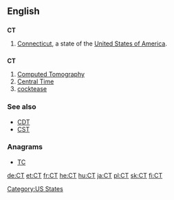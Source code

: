 ==English==

==={{abbreviation}}===
'''CT'''

# [[Connecticut]], a state of the [[United States of America]].

==={{initialism}}===
'''CT'''

# [[w:Computed tomography|Computed Tomography]]
# [[Central Time]]
# [[cocktease]]

===See also===
* [[CDT]]
* [[CST]]

===Anagrams===
* [[TC#English|TC]]


[[Category:US States]]

[[de:CT]]
[[et:CT]]
[[fr:CT]]
[[he:CT]]
[[hu:CT]]
[[ja:CT]]
[[pl:CT]]
[[sk:CT]]
[[fi:CT]]